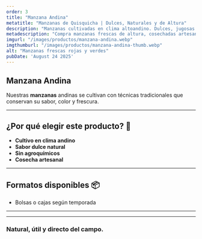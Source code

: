 ```yaml
---
order: 3
title: "Manzana Andina"
metatitle: "Manzanas de Quisquicha | Dulces, Naturales y de Altura"
description: "Manzanas cultivadas en clima altoandino. Dulces, jugosas y con sabor natural."
metadescription: "Compra manzanas frescas de altura, cosechadas artesanalmente. Sabor auténtico y sin químicos."
imgurl: "/images/productos/manzana-andina.webp"
imgthumburl: "/images/productos/manzana-andina-thumb.webp"
alt: "Manzanas frescas rojas y verdes"
pubDate: 'August 24 2025'
---
```


## Manzana Andina

Nuestras **manzanas** andinas se cultivan con técnicas tradicionales que conservan su sabor, color y frescura.

---

## **¿Por qué elegir este producto?** 🌿

- **Cultivo en clima andino**
- **Sabor dulce natural**
- **Sin agroquímicos**
- **Cosecha artesanal**

---

## **Formatos disponibles** 📦

- Bolsas o cajas según temporada

---


<WhatsappSendUrl 
  text="Comprar" 
  message="Me interesa este producto"
  variant="primary" 
/>

---

### **Natural, útil y directo del campo.**
